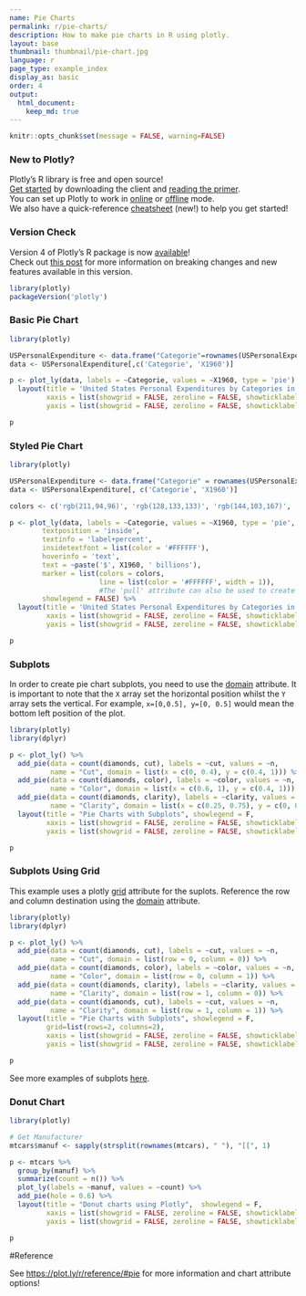 ```yaml
---
name: Pie Charts
permalink: r/pie-charts/
description: How to make pie charts in R using plotly.
layout: base
thumbnail: thumbnail/pie-chart.jpg
language: r
page_type: example_index
display_as: basic
order: 4
output:
  html_document:
    keep_md: true
---
```


```r
knitr::opts_chunk$set(message = FALSE, warning=FALSE)
```

### New to Plotly?

Plotly's R library is free and open source!<br>
[Get started](https://plot.ly/r/getting-started/) by downloading the client and [reading the primer](https://plot.ly/r/getting-started/).<br>
You can set up Plotly to work in [online](https://plot.ly/r/getting-started/#hosting-graphs-in-your-online-plotly-account) or [offline](https://plot.ly/r/offline/) mode.<br>
We also have a quick-reference [cheatsheet](https://images.plot.ly/plotly-documentation/images/r_cheat_sheet.pdf) (new!) to help you get started!

### Version Check

Version 4 of Plotly's R package is now [available](https://plot.ly/r/getting-started/#installation)!<br>
Check out [this post](http://moderndata.plot.ly/upgrading-to-plotly-4-0-and-above/) for more information on breaking changes and new features available in this version.
```r
library(plotly)
packageVersion('plotly')
```

### Basic Pie Chart

```r
library(plotly)

USPersonalExpenditure <- data.frame("Categorie"=rownames(USPersonalExpenditure), USPersonalExpenditure)
data <- USPersonalExpenditure[,c('Categorie', 'X1960')]

p <- plot_ly(data, labels = ~Categorie, values = ~X1960, type = 'pie') %>%
  layout(title = 'United States Personal Expenditures by Categories in 1960',
         xaxis = list(showgrid = FALSE, zeroline = FALSE, showticklabels = FALSE),
         yaxis = list(showgrid = FALSE, zeroline = FALSE, showticklabels = FALSE))

p
```

### Styled Pie Chart

```r
library(plotly)

USPersonalExpenditure <- data.frame("Categorie" = rownames(USPersonalExpenditure), USPersonalExpenditure)
data <- USPersonalExpenditure[, c('Categorie', 'X1960')]

colors <- c('rgb(211,94,96)', 'rgb(128,133,133)', 'rgb(144,103,167)', 'rgb(171,104,87)', 'rgb(114,147,203)')

p <- plot_ly(data, labels = ~Categorie, values = ~X1960, type = 'pie',
        textposition = 'inside',
        textinfo = 'label+percent',
        insidetextfont = list(color = '#FFFFFF'),
        hoverinfo = 'text',
        text = ~paste('$', X1960, ' billions'),
        marker = list(colors = colors,
                      line = list(color = '#FFFFFF', width = 1)),
                      #The 'pull' attribute can also be used to create space between the sectors
        showlegend = FALSE) %>%
  layout(title = 'United States Personal Expenditures by Categories in 1960',
         xaxis = list(showgrid = FALSE, zeroline = FALSE, showticklabels = FALSE),
         yaxis = list(showgrid = FALSE, zeroline = FALSE, showticklabels = FALSE))

p
```

### Subplots
In order to create pie chart subplots, you need to use the [domain](https://plot.ly/javascript/reference/#pie-domain) attribute. It is important to note that the `X` array set the horizontal position whilst the `Y` array sets the vertical. For example, `x=[0,0.5], y=[0, 0.5]` would mean the bottom left position of the plot.
```r
library(plotly)
library(dplyr)

p <- plot_ly() %>%
  add_pie(data = count(diamonds, cut), labels = ~cut, values = ~n,
          name = "Cut", domain = list(x = c(0, 0.4), y = c(0.4, 1))) %>%
  add_pie(data = count(diamonds, color), labels = ~color, values = ~n,
          name = "Color", domain = list(x = c(0.6, 1), y = c(0.4, 1))) %>%
  add_pie(data = count(diamonds, clarity), labels = ~clarity, values = ~n,
          name = "Clarity", domain = list(x = c(0.25, 0.75), y = c(0, 0.6))) %>%
  layout(title = "Pie Charts with Subplots", showlegend = F,
         xaxis = list(showgrid = FALSE, zeroline = FALSE, showticklabels = FALSE),
         yaxis = list(showgrid = FALSE, zeroline = FALSE, showticklabels = FALSE))

p
```

### Subplots Using Grid
This example uses a plotly [grid](https://plot.ly/javascript/reference/#layout-grid) attribute for the suplots. Reference the row and column destination using the [domain](https://plot.ly/javascript/reference/#pie-domain) attribute.
```r
library(plotly)
library(dplyr)

p <- plot_ly() %>%
  add_pie(data = count(diamonds, cut), labels = ~cut, values = ~n,
          name = "Cut", domain = list(row = 0, column = 0)) %>%
  add_pie(data = count(diamonds, color), labels = ~color, values = ~n,
          name = "Color", domain = list(row = 0, column = 1)) %>%
  add_pie(data = count(diamonds, clarity), labels = ~clarity, values = ~n,
          name = "Clarity", domain = list(row = 1, column = 0)) %>%
  add_pie(data = count(diamonds, cut), labels = ~cut, values = ~n,
          name = "Clarity", domain = list(row = 1, column = 1)) %>%
  layout(title = "Pie Charts with Subplots", showlegend = F,
         grid=list(rows=2, columns=2),
         xaxis = list(showgrid = FALSE, zeroline = FALSE, showticklabels = FALSE),
         yaxis = list(showgrid = FALSE, zeroline = FALSE, showticklabels = FALSE))

p
```

See more examples of subplots [here](https://plot.ly/r/subplots/).

### Donut Chart

```r
library(plotly)

# Get Manufacturer
mtcars$manuf <- sapply(strsplit(rownames(mtcars), " "), "[[", 1)

p <- mtcars %>%
  group_by(manuf) %>%
  summarize(count = n()) %>%
  plot_ly(labels = ~manuf, values = ~count) %>%
  add_pie(hole = 0.6) %>%
  layout(title = "Donut charts using Plotly",  showlegend = F,
         xaxis = list(showgrid = FALSE, zeroline = FALSE, showticklabels = FALSE),
         yaxis = list(showgrid = FALSE, zeroline = FALSE, showticklabels = FALSE))

p
```

#Reference

See [https://plot.ly/r/reference/#pie](https://plot.ly/r/reference/#pie) for more information and chart attribute options!
